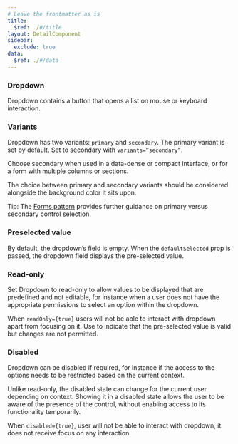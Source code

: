 ```yaml
---
# Leave the frontmatter as is
title:
  $ref: ./#/title
layout: DetailComponent
sidebar:
  exclude: true
data:
  $ref: ./#/data
---
```


<LivePreviewControls>
<LivePreview componentName="dropdown" exampleName="Default">

### Dropdown

Dropdown contains a button that opens a list on mouse or keyboard interaction.

</LivePreview>

<LivePreview componentName="dropdown" exampleName="Variants" >

### Variants

Dropdown has two variants: `primary` and `secondary`. The primary variant is set by default. Set to secondary with `variants=”secondary”`.

Choose secondary when used in a data-dense or compact interface, or for a form with multiple columns or sections.

The choice between primary and secondary variants should be considered alongside the background color it sits upon.

Tip: The [Forms pattern](/salt/patterns/forms) provides further guidance on primary versus secondary control selection.

</LivePreview>

<LivePreview componentName="dropdown" exampleName="DefaultSelected" displayName="Preselected value" >

### Preselected value

By default, the dropdown’s field is empty. When the `defaultSelected` prop is passed, the dropdown field displays the pre-selected value.

</LivePreview>

<LivePreview componentName="dropdown" exampleName="Readonly" displayName="Read-only" >

### Read-only

Set Dropdown to read-only to allow values to be displayed that are predefined and not editable, for instance when a user does not have the appropriate permissions to select an option within the dropdown.

When `readOnly={true}` users will not be able to interact with dropdown apart from focusing on it.
Use to indicate that the pre-selected value is valid but changes are not permitted.

</LivePreview>

<LivePreview componentName="dropdown" exampleName="Disabled" >

### Disabled

Dropdown can be disabled if required, for instance if the access to the options needs to be restricted based on the current context.

Unlike read-only, the disabled state can change for the current user depending on context. Showing it in a disabled state allows the user to be aware of the presence of the control, without enabling access to its functionality temporarily.

When `disabled={true}`, user will not be able to interact with dropdown, it does not receive focus on any interaction.

</LivePreview>
</LivePreviewControls>
